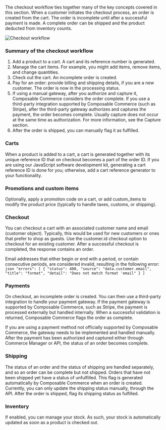 The checkout workflow ties together many of the key concepts covered in this section. When a customer initiates the checkout process, an order is created from the cart. The order is incomplete until after a successful payment is made. A complete order can be shipped and the product deducted from inventory counts.

![Checkout workflow](/assets/checkout-flow.png)

### Summary of the checkout workflow

1. Add a product to a cart. A cart and its reference number is generated.
2. Manage the cart items. For example, you might add items, remove items, and change quantities.
3. Check out the cart. An incomplete order is created.
4. Pay for an order: provide billing and shipping details, if you are a new customer. The order is now in the processing status.
5. If using a manual gateway, after you authorize and capture it, Composable Commerce considers the order complete. If you use a third-party integration supported by Composable Commerce (such as Stripe), after the third-party gateway authorizes and captures the payment, the order becomes complete. Usually capture does not occur at the same time as authorization. For more information, see the Capture section.
6. After the order is shipped, you can manually flag it as fulfilled.

### Carts

When a product is added to a cart, a cart is generated together with its unique reference ID that on checkout becomes a part of the order ID. If you are using our JavaScript software development kit, generating a cart reference ID is done for you; otherwise, add a cart reference generator to your functionality.

### Promotions and custom items

Optionally, apply a promotion code on a cart, or add custom_items to modify the product price (typically to handle taxes, customs, or shipping).

### Checkout

You can checkout a cart with an associated customer name and email (customer object). Typically, this would be used for new customers or ones that prefer to shop as guests. Use the customer.id checkout option to checkout for an existing customer. After a successful checkout is completed, the response contains an order.

Email addresses that either begin or end with a period, or contain consecutive periods, are considered invalid, resulting in the following error:
      ```json
      "errors": [
        {
            "status": 400,
            "source": "data.customer.email",
            "title": "format",
            "detail": "Does not match format 'email"
        }
      ]
        ```

### Payments

On checkout, an incomplete order is created. You can then use a third-party integration to handle your payment gateway. If the payment gateway is supported by Composable Commerce, such as Stripe, the payment is processed externally but handled internally. When a successful validation is returned, Composable Commerce flags the order as complete.

If you are using a payment method not officially supported by Composable Commerce, the gateway needs to be implemented and handled manually. After the payment has been authorized and captured either through Commerce Manager or API, the status of an order becomes complete.

### Shipping

The status of an order and the status of shipping are handled separately, and so an order can be complete but not shipped. Orders that have not been shipped yet have a status of unfulfilled. This flag is generated automatically by Composable Commerce when an order is created. Currently, you can only update the shipping status manually, through the API. After the order is shipped, flag its shipping status as fulfilled.

### Inventory

If enabled, you can manage your stock. As such, your stock is automatically updated as soon as a product is checked out.